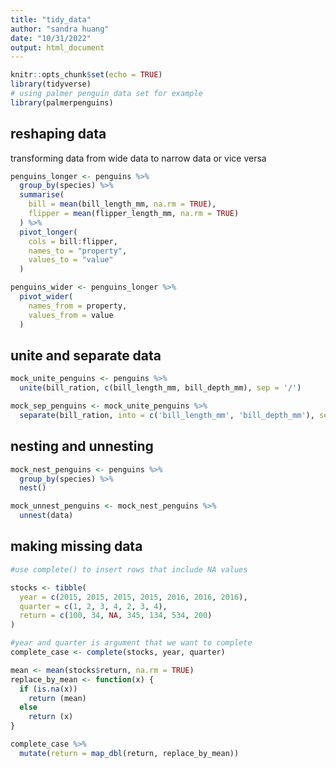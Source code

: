 ```yaml
---
title: "tidy_data"
author: "sandra huang"
date: "10/31/2022"
output: html_document
---
```


```r
knitr::opts_chunk$set(echo = TRUE)
library(tidyverse)
# using palmer penguin data set for example
library(palmerpenguins)
```

## reshaping data
transforming data from wide data to narrow data or vice versa
```r
penguins_longer <- penguins %>%
  group_by(species) %>%
  summarise(
    bill = mean(bill_length_mm, na.rm = TRUE),
    flipper = mean(flipper_length_mm, na.rm = TRUE)
  ) %>%
  pivot_longer(
    cols = bill:flipper,
    names_to = "property",
    values_to = "value"
  )

penguins_wider <- penguins_longer %>%
  pivot_wider(
    names_from = property,
    values_from = value
  )
```

## unite and separate data
```r
mock_unite_penguins <- penguins %>%
  unite(bill_ration, c(bill_length_mm, bill_depth_mm), sep = '/')

mock_sep_penguins <- mock_unite_penguins %>%
  separate(bill_ration, into = c('bill_length_mm', 'bill_depth_mm'), sep = '/', convert = TRUE)
```

## nesting and unnesting
```r
mock_nest_penguins <- penguins %>%
  group_by(species) %>%
  nest()

mock_unnest_penguins <- mock_nest_penguins %>%
  unnest(data)
```

## making missing data
```r
#use complete() to insert rows that include NA values

stocks <- tibble(
  year = c(2015, 2015, 2015, 2015, 2016, 2016, 2016),
  quarter = c(1, 2, 3, 4, 2, 3, 4),
  return = c(100, 34, NA, 345, 134, 534, 200)
)

#year and quarter is argument that we want to complete
complete_case <- complete(stocks, year, quarter)

mean <- mean(stocks$return, na.rm = TRUE)
replace_by_mean <- function(x) {
  if (is.na(x))
    return (mean)
  else 
    return (x)
}

complete_case %>%
  mutate(return = map_dbl(return, replace_by_mean))
```



